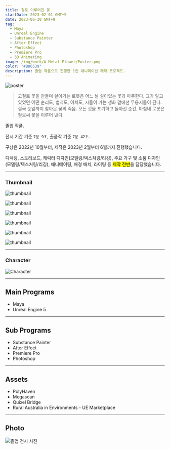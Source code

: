 ```yaml
---
title: 철로 이루어진 꽃
startDate: 2023-02-01 GMT+9
date: 2023-06-30 GMT+9
tag:
  - Maya
  - Unreal Engine
  - Substance Painter
  - After Effect
  - Photoshop
  - Premiere Pro
  - 3D Animating
image: /img/work/A-Metal-Flower/Poster.png
color: "#B86539"
description: 졸업 작품으로 진행한 1인 애니메이션 제작 프로젝트.
---
```


![poster](/img/work/A-Metal-Flower/Poster.png)

> 고철로 꽃을 만들며 살아가는 로봇은 어느 날 살아있는 꽃과 마주한다.
> 그가 알고 있었던 어떤 순리도, 법칙도, 이치도, 시들어 가는 생화 곁에선 무용지물이 된다.
> 결국 눈앞까지 찾아온 꽃의 죽음.
> 모든 것을 포기하고 돌아선 순간, 마침내 로봇은 철로써 꽃을 이루어 낸다.

졸업 작품.

전시 기간 기준 `7분 9초`, 출품작 기준 `7분 42초`.

구상은 2022년 10월부터, 제작은 2023년 2월부터 6월까지 진행했습니다.

디렉팅, 스토리보드, 캐릭터 디자인(모델링/텍스처링/리깅), 주요 가구 및 소품 디자인(모델링/텍스처링/리깅), 애니메이팅, 배경 배치, 라이팅 등 <mark>제작 전반</mark>을 담당했습니다.

---

### Thumbnail

![thumbnail](/img/work/A-Metal-Flower/t1.png)

![thumbnail](/img/work/A-Metal-Flower/t2.png)

![thumbnail](/img/work/A-Metal-Flower/t3.png)

![thumbnail](/img/work/A-Metal-Flower/t4.png)

![thumbnail](/img/work/A-Metal-Flower/t5.png)

![thumbnail](/img/work/A-Metal-Flower/t6.png)

---

### Character

![Character](/img/work/A-Metal-Flower/Character.png)

---

## Main Programs

- Maya
- Unreal Engine 5

---

## Sub Programs

- Substance Painter
- After Effect
- Premiere Pro
- Photoshop

---

## Assets

- PolyHaven
- Megascan
- Quixel Bridge
- Rural Australia in Environments - UE Marketplace

---

## Photo

<img
  alt="졸업 전시 사진"
  className="auto"
  src="https://img1.daumcdn.net/thumb/R1280x0/?scode=mtistory2&fname=https%3A%2F%2Fblog.kakaocdn.net%2Fdn%2F7bLqA%2FbtskiT1WlXV%2FkqhLf4XGIkEf6ocE7opft1%2Fimg.png"
/>
